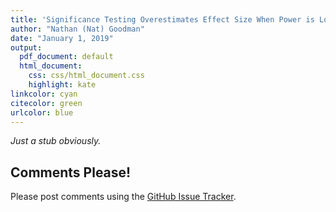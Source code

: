 ```yaml
---
title: 'Significance Testing Overestimates Effect Size When Power is Low'
author: "Nathan (Nat) Goodman"
date: "January 1, 2019"
output:
  pdf_document: default
  html_document:
    css: css/html_document.css
    highlight: kate
linkcolor: cyan
citecolor: green
urlcolor: blue
---
```


*Just a stub obviously.*

## Comments Please!

Please post comments using the [GitHub Issue Tracker](https://github.com/natgoodman/pregr/issues).


